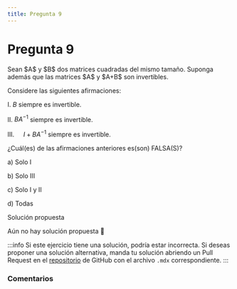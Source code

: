 ```yaml
---
title: Pregunta 9
---
```



# Pregunta 9

<div className="exercise">
Sean $A$ y $B$ dos matrices cuadradas del mismo tamaño. Suponga además que las matrices $A$ y $A+B$ son invertibles.

Considere las siguientes afirmaciones:

I. $B$ siempre es invertible.

II. $B A^{-1}$ siempre es invertible.

III. $\quad I+B A^{-1}$ siempre es invertible.

¿Cuál(es) de las afirmaciones anteriores es(son) FALSA(S)?

a) Solo I

b) Solo III

c) Solo I y II

d) Todas
</div>

<MDXDetails>
<summary>Solución propuesta</summary>

Aún no hay solución propuesta 🥲

:::info
Si este ejercicio tiene una solución, podría estar incorrecta. Si deseas proponer una solución alternativa, manda tu solución abriendo
un Pull Request en el [repositorio](https://github.com/crow-rojas/apuntes-fundamentals/pulls) de GitHub con el archivo
`.mdx` correspondiente.
:::

</MDXDetails>

### Comentarios

<Disqus
  url="https://crow-rojas.github.io/apuntes-fundamentals/docs/mathematics/linear-algebra/exercises/2023-2/p09"
  identifier="docs/mathematics/linear-algebra/exercises/2023-2/p09"
  title="2023-2 Álgebra Lineal - Pregunta 09"
/>
